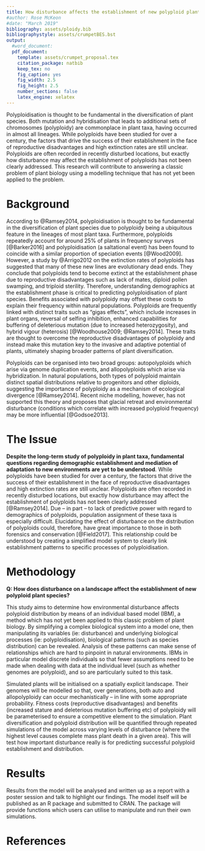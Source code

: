 ```yaml
---
title: How disturbance affects the establishment of new polyploid plant species
#author: Rose McKeon
#date: "March 2019"
bibliography: assets/ploidy.bib
bibliographystyle: assets/crumpetBES.bst
output: 
  #word_document:
  pdf_document:
    template: assets/crumpet_proposal.tex
    citation_package: natbib
    keep_tex: no
    fig_caption: yes
    fig_width: 2.5
    fig_height: 2.5
    number_sections: false
    latex_engine: xelatex
---
```


Polyploidisation is thought to be fundamental in the diversification of plant species. Both mutation and hybridisation that leads to additional sets of chromosomes (polyploidy) are commonplace in plant taxa, having occurred in almost all lineages. While polyploids have been studied for over a century, the factors that drive the success of their establishment in the face of reproductive disadvantages and high extinction rates are still unclear. Polyploids are often recorded in recently disturbed locations, but exactly how disturbance may affect the establishment of polyploids has not been clearly addressed. This research will contribute to answering a classic problem of plant biology using a modelling technique that has not yet been applied to the problem.

# Background

According to @Ramsey2014, polyploidisation is thought to be fundamental in the diversification of plant species due to polyploidy being a ubiquitous feature in the lineages of most plant taxa. Furthermore, polyploids repeatedly account for around 25% of plants in frequency surveys [@Barker2016] and polyploidisation (a saltational event) has been found to coincide with a similar proportion of speciation events [@Wood2009]. However, a study by @Arrigo2012 on the extinction rates of polyploids has suggested that many of these new lines are evolutionary dead ends. They conclude that polyploids tend to become extinct at the establishment phase due to reproductive disadvantages such as lack of mates, diploid pollen swamping, and triploid sterility. Therefore, understanding demographics at the establishment phase is critical to predicting polyploidisation of plant species. Benefits associated with polyploidy may offset these costs to explain their frequency within natural populations. Polyploids are frequently linked with distinct traits such as "gigas effects", which include increases in plant organs, reversal of selfing inhibition, enhanced capabilities for buffering of deleterious mutation (due to increased heterozygosity), and hybrid vigour (heterosis) [@Woodhouse2009; @Ramsey2014]. These traits are thought to overcome the reproductive disadvantages of polyploidy and instead make this mutation key to the invasive and adaptive potential of plants, ultimately shaping broader patterns of plant diversification.

Polyploids can be organised into two broad groups: autopolyploids which arise via genome duplication events, and allopolyploids which arise via hybridization. In natural populations, both types of polyploid maintain distinct spatial distributions relative to progenitors and other diploids, suggesting the importance of polyploidy as a mechanism of ecological divergence [@Ramsey2014]. Recent niche modelling, however, has not supported this theory and proposes that glacial retreat and environmental disturbance (conditions which correlate with increased polyploid frequency) may be more influential [@Godsoe2013]. <!-- RM: I'm not sure the types of polyploid are central either! but their frequency rates may differ, and their competitive edges may be different too. Autopolyploids were neglected for a long time and I thought it might be remiss to leave them out? I do want more detail in the methods though... I've shortened it somewhat. Will see how that helps.-->

# The Issue

**Despite the long-term study of polyploidy in plant taxa, fundamental questions regarding demographic establishment and mediation of adaptation to new environments are yet to be understood**. While polyploids have been studied for over a century, the factors that drive the success of their establishment in the face of reproductive disadvantages and high extinction rates are still unclear. Polyploids are often recorded in recently disturbed locations, but exactly how disturbance may affect the establishment of polyploids has not been clearly addressed [@Ramsey2014]. Due -- in part -- to lack of predictive power with regard to demographics of polyploids, population assignment of these taxa is especially difficult. Elucidating the effect of disturbance on the distribution of polyploids could, therefore, have great importance to those in both forensics and conservation [@Field2017]. This relationship could be understood by creating a simplified model system to clearly link establishment patterns to specific processes of polyploidisation.

# Methodology

**Q: How does disturbance on a landscape affect the establishment of new polyploid plant species?**

This study aims to determine how environmental disturbance affects polyploid distribution by means of an individual based model (IBM), a method which has not yet been applied to this classic problem of plant biology. By simplifying a complex biological system into a model one, then manipulating its variables (ie: disturbance) and underlying biological processes (ie: polyploidisation), biological patterns (such as species distribution) can be revealed. Analysis of these patterns can make sense of relationships which are hard to pinpoint in natural environments. IBMs in particular model discrete individuals so that fewer assumptions need to be made when dealing with data at the individual level (such as whether genomes are polyploid), and so are particularly suited to this task. 

Simulated plants will be initialised on a spatially explicit landscape. Their genomes will be modelled so that, over generations, both auto and allopolyploidy can occur mechanistically -- in line with some appropriate probability. Fitness costs (reproductive disadvantages) and benefits (increased stature and deleterious mutation buffering etc) of polyploidy will be parameterised to ensure a competitive element to the simulation. Plant diversification and polyploid distribution will be quantified through repeated simulations of the model across varying levels of disturbance (where the highest level causes complete mass plant death in a given area). This will test how important disturbance really is for predicting successful polyploid establishment and distribution. 


# Results

Results from the model will be analysed and written up as a report with a poster session and talk to highlight our findings. The model itself will be published as an R package and submitted to CRAN. The package will provide functions which users can utilise to manipulate and run their own simulations. 


# References
